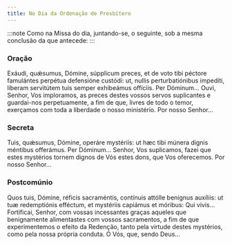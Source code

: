 ```yaml
---
title: No Dia da Ordenação de Presbítero
---
```


:::note
Como na Missa do dia, juntando-se, o seguinte, sob a mesma conclusão da que antecede:
:::

### Oração

<div class="side-by-side not-content">
  <span>
    Exáudi, quǽsumus, Dómine, súpplicum preces, et de voto tibi péctore
    famulántes perpétua defensióne custódi: ut, nullis perturbatiónibus
    impedíti, líberam servitútem tuis semper exhibeámus offíciis. Per Dóminum...
  </span>
  <span>
    Ouvi, Senhor, Vos imploramos, as preces destes vossos servos suplicantes e
    guardai-nos perpetuamente, a fim de que, livres de todo o temor, exerçamos
    com toda a liberdade o nosso ministério. Por nosso Senhor...
  </span>
</div>

### Secreta

<div class="side-by-side not-content">
  <span>
    Tuis, quǽsumus, Dómine, operáre mystériis: ut hæc tibi múnera dignis
    méntibus offerámus. Per Dóminum...
  </span>
  <span>
    Senhor, Vos suplicamos, fazei que estes mystérios tornem dignos de Vós estes
    dons, que Vos oferecemos. Por nosso Senhor...
  </span>
</div>

### Postcomúnio

<div class="side-by-side not-content">
  <span>
    Quos tuis, Dómine, réficis sacraméntis, contínuis attólle benígnus auxíliis:
    ut tuæ redemptiónis efféctum, et mystériis capiámus et móribus: Qui vivis...
  </span>
  <span>
    Fortificai, Senhor, com vossas incessantes graças aqueles que benignamente
    alimentastes com vossos sacramentos, a fim de que experimentemos o efeito da
    Redenção, tanto pela virtude destes mystérios, como pela nossa própria
    conduta. Ó Vós, que, sendo Deus...
  </span>
</div>
